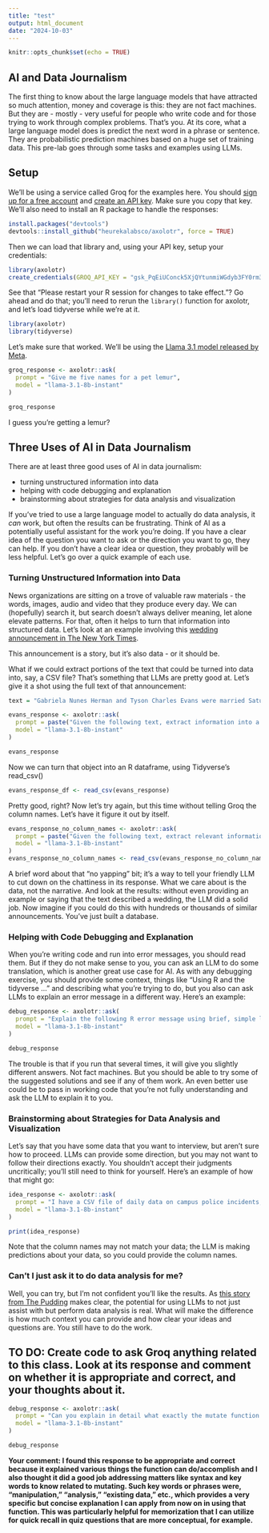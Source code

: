 ```yaml
---
title: "test"
output: html_document
date: "2024-10-03"
---
```


```r
knitr::opts_chunk$set(echo = TRUE)
```

## AI and Data Journalism

The first thing to know about the large language models that have attracted so much attention, money and coverage is this: they are not fact machines. But they are - mostly - very useful for people who write code and for those trying to work through complex problems. That's you. At its core, what a large language model does is predict the next word in a phrase or sentence. They are probabilistic prediction machines based on a huge set of training data. This pre-lab goes through some tasks and examples using LLMs.

## Setup

We'll be using a service called Groq for the examples here. You should [sign up for a free account](https://www.groq.com) and [create an API key](https://console.groq.com/docs/quickstart). Make sure you copy that key. We'll also need to install an R package to handle the responses:

```r
install.packages("devtools")
devtools::install_github("heurekalabsco/axolotr", force = TRUE)
```

Then we can load that library and, using your API key, setup your credentials:

```r
library(axolotr)
create_credentials(GROQ_API_KEY = "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")

```

See that "Please restart your R session for changes to take effect."? Go ahead and do that; you'll need to rerun the `library()` function for axolotr, and let's load tidyverse while we're at it.

```r
library(axolotr)
library(tidyverse)
```

Let's make sure that worked. We'll be using the [Llama 3.1 model released by Meta](https://ai.meta.com/blog/meta-llama-3-1/).

```r
groq_response <- axolotr::ask(
  prompt = "Give me five names for a pet lemur",
  model = "llama-3.1-8b-instant"
)

groq_response
```

I guess you're getting a lemur?

## Three Uses of AI in Data Journalism

There are at least three good uses of AI in data journalism:

-   turning unstructured information into data
-   helping with code debugging and explanation
-   brainstorming about strategies for data analysis and visualization

If you've tried to use a large language model to actually do data analysis, it *can* work, but often the results can be frustrating. Think of AI as a potentially useful assistant for the work you're doing. If you have a clear idea of the question you want to ask or the direction you want to go, they can help. If you don't have a clear idea or question, they probably will be less helpful. Let's go over a quick example of each use.

### Turning Unstructured Information into Data

News organizations are sitting on a trove of valuable raw materials - the words, images, audio and video that they produce every day. We can (hopefully) search it, but search doesn’t always deliver meaning, let alone elevate patterns. For that, often it helps to turn that information into structured data. Let's look at an example involving this [wedding announcement in The New York Times](https://www.nytimes.com/2014/06/22/fashion/weddings/gabriela-herman-tyson-evans.html?unlocked_article_code=1.1E0.POK5.J1hIzAwr-D6N&smid=url-share).

This announcement is a story, but it's also data - or it should be.

What if we could extract portions of the text that could be turned into data into, say, a CSV file? That's something that LLMs are pretty good at. Let's give it a shot using the full text of that announcement:

```r
text = "Gabriela Nunes Herman and Tyson Charles Evans were married Saturday at the home of their friends Marcy Gringlas and Joel Greenberg in Chilmark, Mass. Rachel Been, a friend of the couple who received a one-day solemnization certificate from Massachusetts, officiated. The bride, 33, will continue to use her name professionally. She is a Brooklyn-based freelance photographer for magazines and newspapers. She graduated from Wesleyan University in Middletown, Conn. She is a daughter of Dr. Talia N. Herman of Brookline, Mass., and Jeffrey N. Herman of Cambridge, Mass. The bride’s father is a lawyer and the executive vice president of DecisionQuest, a national trial consulting firm in Boston. Her mother is a senior primary care internist at Harvard Vanguard Medical Associates, a practice in Boston. The groom, 31, is a deputy editor of interactive news at The New York Times and an adjunct professor at the Columbia University Graduate School of Journalism. He graduated from the University of California, Los Angeles. He is the son of Carmen K. Evans of Climax Springs, Mo., and Frank J. Evans of St. Joseph, Mo. The groom’s father retired as the president of UPCO, a national retailer of pet supplies in St. Joseph."

evans_response <- axolotr::ask(
  prompt = paste("Given the following text, extract information into a CSV file with the following structure, including headers, with no yapping: celebrant1,celebrant2,location_city, location_state,officiant,celebrant1_age,celebrant2_age,celebrant1_parent1,celebrant1_parent2,celebrant2_parent1,celebrant2_parent2", text),
  model = "llama-3.1-8b-instant"
)

evans_response
```

Now we can turn that object into an R dataframe, using Tidyverse's read_csv()

```r
evans_response_df <- read_csv(evans_response)
```

Pretty good, right? Now let's try again, but this time without telling Groq the column names. Let's have it figure it out by itself.

```r
evans_response_no_column_names <- axolotr::ask(
  prompt = paste("Given the following text, extract relevant information into a CSV with a structure that makes sense to recognize all entities and their features. Each entity should be a row, and their features should be columns. Give me just the CSV, with no yapping and no title", text),
  model = "llama-3.1-8b-instant"
)
evans_response_no_column_names <- read_csv(evans_response_no_column_names)
```

A brief word about that "no yapping" bit; it's a way to tell your friendly LLM to cut down on the chattiness in its response. What we care about is the data, not the narrative. And look at the results: without even providing an example or saying that the text described a wedding, the LLM did a solid job. Now imagine if you could do this with hundreds or thousands of similar announcements. You've just built a database.

### Helping with Code Debugging and Explanation

When you're writing code and run into error messages, you should read them. But if they do not make sense to you, you can ask an LLM to do some translation, which is another great use case for AI. As with any debugging exercise, you should provide some context, things like "Using R and the tidyverse ... " and describing what you're trying to do, but you also can ask LLMs to explain an error message in a different way. Here's an example:

```r
debug_response <- axolotr::ask(
  prompt = "Explain the following R error message using brief, simple language and suggest a single fix. I am using the tidyverse library: could not find function '|>'",
  model = "llama-3.1-8b-instant"
)

debug_response
```

The trouble is that if you run that several times, it will give you slightly different answers. Not fact machines. But you should be able to try some of the suggested solutions and see if any of them work. An even better use could be to pass in working code that you're not fully understanding and ask the LLM to explain it to you.

### Brainstorming about Strategies for Data Analysis and Visualization

Let's say that you have some data that you want to interview, but aren't sure how to proceed. LLMs can provide some direction, but you may not want to follow their directions exactly. You shouldn't accept their judgments uncritically; you'll still need to think for yourself. Here's an example of how that might go:

```r
idea_response <- axolotr::ask(
  prompt = "I have a CSV file of daily data on campus police incidents, including the type of incident, building location and time. Using R and the tidyverse, suggest some ways that I could find patterns in the data. Use the new-style pipe operator (|>) in any code examples",
  model = "llama-3.1-8b-instant"
)

print(idea_response)
```

Note that the column names may not match your data; the LLM is making predictions about your data, so you could provide the column names.

### Can't I just ask it to do data analysis for me?

Well, you can try, but I'm not confident you'll like the results. As [this story from The Pudding](https://pudding.cool/2024/07/ai/) makes clear, the potential for using LLMs to not just assist with but perform data analysis is real. What will make the difference is how much context you can provide and how clear your ideas and questions are. You still have to do the work.

## TO DO: Create code to ask Groq anything related to this class. Look at its response and comment on whether it is appropriate and correct, and your thoughts about it.

```r
debug_response <- axolotr::ask(
  prompt = "Can you explain in detail what exactly the mutate function does?",
  model = "llama-3.1-8b-instant"
)

debug_response
```

**Your comment: I found this response to be appropriate and correct because it explained various things the function can do/accomplish and I also thought it did a good job addressing matters like syntax and key words to know related to mutating. Such key words or phrases were, "manipulation," "analysis," "existing data," etc., which provides a very specific but concise explanation I can apply from now on in using that function. This was particularly helpful for memorization that I can utilize for quick recall in quiz questions that are more conceptual, for example.**
